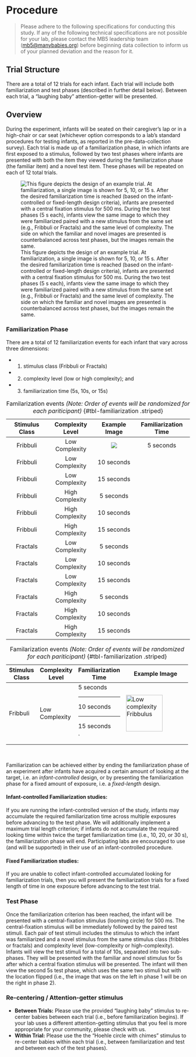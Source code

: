 # Procedure {#procedure}

> Please adhere to the following specifications for conducting this study. If any of the following technical specifications are not possible for your lab, please contact the MB5 leadership team ([mb5\@manybabies.org](mailto:mb5@manybabies.org)) before beginning data collection to inform us of your planned deviation and the reason for it.

## Trial Structure

There are a total of 12 trials for each infant. Each trial will include both familiarization and test phases (described in further detail below). Between each trial, a "laughing baby" attention-getter will be presented.

## Overview

During the experiment, infants will be seated on their caregiver’s lap or in a high-chair or car seat (whichever option corresponds to a lab's standard procedures for testing infants, as reported in the pre-data-collection survey). Each trial is made up of a familiarization phase, in which infants are first exposed to a stimulus, followed by two test phases where infants are presented with both the item they viewed during the familiarization phase (the familiar item) and a novel test item. These phases will be repeated on each of 12 total trials.

![This figure depicts the design of an example trial. At familiarization, a single image is shown for 5, 10, or 15 s. After the desired familiarization time is reached (based on the infant-controlled or fixed-length design criteria), infants are presented with a central fixation stimulus for 500 ms. During the two test phases (5 s each), infants view the same image to which they were familiarized paired with a new stimulus from the same set (e.g., Fribbuli or Fractals) and the same level of complexity. The side on which the familiar and novel images are presented is counterbalanced across test phases, but the images remain the same.](images/mb5-trial.png){#fig-trial}

### Familiarization Phase

There are a total of 12 familiarization events for each infant that vary across three dimensions:

-   

    (1) stimulus class (Fribbuli or Fractals)

-   

    (2) complexity level (low or high complexity); and

-   

    (3) familiarization time (5s, 10s, or 15s)

<!-- NEED TO CONVERT TO TABLE -->

| Stimulus Class | Complexity Level | Example Image | Familiarization Time |
|:--------------:|:----------------:|:-------------:|:--------------------:|
|    Fribbuli    |  Low Complexity  | <img src="images/fribbuli-low.png"></img> |  5 seconds  | 
|    Fribbuli    |  Low Complexity  |      10 seconds      |
|    Fribbuli    |  Low Complexity  |      15 seconds      |
|    Fribbuli    | High Complexity  |      5 seconds       |
|    Fribbuli    | High Complexity  |      10 seconds      |
|    Fribbuli    | High Complexity  |      15 seconds      |
|    Fractals    |  Low Complexity  |      5 seconds       |
|    Fractals    |  Low Complexity  |      10 seconds      |
|    Fractals    |  Low Complexity  |      15 seconds      |
|    Fractals    | High Complexity  |      5 seconds       |
|    Fractals    | High Complexity  |      10 seconds      |
|    Fractals    | High Complexity  |      15 seconds      |

: Familarization events *(Note: Order of events will be randomized for each pariticipant)* {#tbl-familiarization .striped}


+----------------+------------------+----------------------+---------------------------------------------------------------------------------------+
| Stimulus Class | Complexity Level | Familiarization Time | Example Image                                                                         |
+================+==================+======================+=======================================================================================+
|    Fribbuli    |  Low Complexity  | 5 seconds <br>       | <img src="images/fribbuli-low.png" alt="Low complexity Fribbulus" height="100"></img> | 
|                |                  | <hr>                 |                                                                                       |
|                |                  | 10 seconds <br>      |                                                                                       |
|                |                  | <hr>                 |                                                                                       |
|                |                  | 15 seconds <br>.     |                                                                                       |
+----------------+------------------+----------------------+---------------------------------------------------------------------------------------+

: Familarization events *(Note: Order of events will be randomized for each pariticipant)* {#tbl-familiarization .striped}

<br>

Familiarization can be achieved either by ending the familiarization phase of an experiment after infants have acquired a certain amount of looking at the target, i.e. an *infant-controlled* design, or by presenting the familiarization phase for a fixed amount of exposure, i.e. a *fixed-length* design.

#### Infant-controlled Familiarization studies:

If you are running the infant-controlled version of the study, infants may accumulate the required familiarization time across multiple exposures before advancing to the test phase. We will additionally implement a maximum trial length criterion; if infants do not accumulate the required looking time within twice the target familiarization time (i.e., 10, 20, or 30 s), the familiarization phase will end. Participating labs are encouraged to use (and will be supported) in their use of an infant-controlled procedure.

#### Fixed Familiarization studies:

If you are unable to collect infant-controlled accumulated looking for familiarization trials, then you will present the familiarization trials for a fixed length of time in one exposure before advancing to the test trial.

### Test Phase

Once the familiarization criterion has been reached, the infant will be presented with a central-fixation stimulus (looming circle) for 500 ms. The central-fixation stimulus will be immediately followed by the paired test stimuli. Each pair of test stimuli includes the stimulus to which the infant was familiarized and a novel stimulus from the same stimulus class (fribbles or fractals) and complexity level (low-complexity or high-complexity). Infants will view the test stimuli for a total of 10s, separated into two sub-phases. They will be presented with the familiar and novel stimulus for 5s after which a central fixation stimulus will be presented. The infant will then view the second 5s test phase, which uses the same two stimuli but with the location flipped (i.e., the image that was on the left in phase 1 will be on the right in phase 2).

### Re-centering / Attention-getter stimulus

-   **Between Trials:** Please use the provided "laughing baby" stimulus to re-center babies between each trial (i.e., before familiarization begins). If your lab uses a different attention-getting stimulus that you feel is more appropriate for your community, please check with us.
-   **Within Trial:** Please use the the "Hoehle circle with chimes" stimulus to re-center babies within each trial (i.e., between familiarization and test and between each of the test phases).
